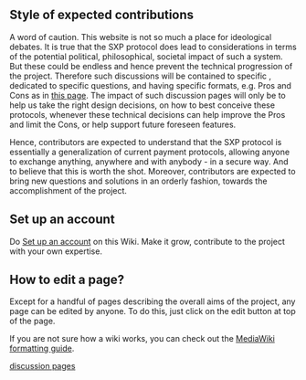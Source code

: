== Style of expected contributions ==
A word of caution. This website is not so much a place for ideological debates. It is true that the SXP protocol does lead to considerations in terms of the potential political, philosophical, societal impact of such a system. But these could be endless and hence prevent the technical progression of the project. Therefore such discussions will be contained to specific [[Category:Discussion_Pages|discussion pages]], dedicated to specific questions, and having specific formats, e.g. Pros and Cons as in [[Exclusively Money Based Economy|this page]]. The impact of such discussion pages will only be to help us take the right design decisions, on how to best conceive these protocols, whenever these technical decisions can help improve the Pros and limit the Cons, or help support future foreseen features.

Hence, contributors are expected to understand that the SXP protocol is essentially a generalization of current payment protocols, allowing anyone to exchange anything, anywhere and with anybody - in a secure way. And to believe that this is worth the shot. Moreover, contributors are expected to bring new questions and solutions in an orderly fashion, towards the accomplishment of the project.

== Set up an account ==

Do [[Special:UserLogin|Set up an account]] on this Wiki. Make it grow, contribute to the project with your own expertise.

== How to edit a page? ==

Except for a handful of pages describing the overall aims of the project, any page can be edited by anyone. To do this, just click on the edit button at top of the page. 

If you are not sure how a wiki works, you can check out the [[http://www.mediawiki.org/wiki/Help:Formatting| MediaWiki formatting guide]].
